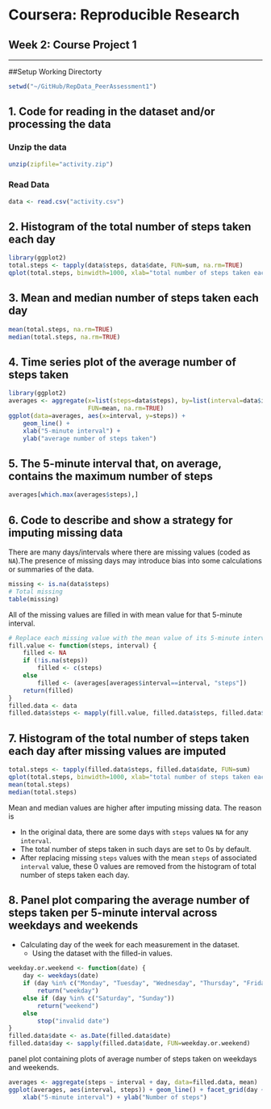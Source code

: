 # Coursera: Reproducible Research 
## Week 2: Course Project 1
_______________________________________

##Setup Working Directorty
```r
setwd("~/GitHub/RepData_PeerAssessment1")
```
## 1. Code for reading in the dataset and/or processing the data

### Unzip the data
```r
unzip(zipfile="activity.zip")
```
### Read Data
```r
data <- read.csv("activity.csv")
```

## 2. Histogram of the total number of steps taken each day
```r
library(ggplot2)
total.steps <- tapply(data$steps, data$date, FUN=sum, na.rm=TRUE)
qplot(total.steps, binwidth=1000, xlab="total number of steps taken each day")
```

## 3. Mean and median number of steps taken each day
```r
mean(total.steps, na.rm=TRUE)
median(total.steps, na.rm=TRUE)
```

## 4. Time series plot of the average number of steps taken
```r
library(ggplot2)
averages <- aggregate(x=list(steps=data$steps), by=list(interval=data$interval),
                      FUN=mean, na.rm=TRUE)
ggplot(data=averages, aes(x=interval, y=steps)) +
    geom_line() +
    xlab("5-minute interval") +
    ylab("average number of steps taken")
```

## 5. The 5-minute interval that, on average, contains the maximum number of steps

```r
averages[which.max(averages$steps),]
```

## 6. Code to describe and show a strategy for imputing missing data

There are many days/intervals where there are missing values (coded as `NA`).The presence of missing days may introduce bias into some calculations or summaries of the data.

```r
missing <- is.na(data$steps)
# Total missing
table(missing)
```

All of the missing values are filled in with mean value for that 5-minute interval.

```r
# Replace each missing value with the mean value of its 5-minute interval
fill.value <- function(steps, interval) {
    filled <- NA
    if (!is.na(steps))
        filled <- c(steps)
    else
        filled <- (averages[averages$interval==interval, "steps"])
    return(filled)
}
filled.data <- data
filled.data$steps <- mapply(fill.value, filled.data$steps, filled.data$interval)
```

## 7. Histogram of the total number of steps taken each day after missing values are imputed

```r
total.steps <- tapply(filled.data$steps, filled.data$date, FUN=sum)
qplot(total.steps, binwidth=1000, xlab="total number of steps taken each day")
mean(total.steps)
median(total.steps)
```

Mean and median values are higher after imputing missing data. The reason is

* In the original data, there are some days with `steps` values `NA` for 
  any `interval`. 
* The total number of steps taken in such days are set to 0s by
  default. 
* After replacing missing `steps` values with the mean `steps`
  of associated `interval` value, these 0 values are removed from the histogram
  of total number of steps taken each day.

## 8. Panel plot comparing the average number of steps taken per 5-minute interval across weekdays and weekends

* Calculating day of the week for each measurement in the dataset.   
  * Using the dataset with the filled-in values.

```r
weekday.or.weekend <- function(date) {
    day <- weekdays(date)
    if (day %in% c("Monday", "Tuesday", "Wednesday", "Thursday", "Friday"))
        return("weekday")
    else if (day %in% c("Saturday", "Sunday"))
        return("weekend")
    else
        stop("invalid date")
}
filled.data$date <- as.Date(filled.data$date)
filled.data$day <- sapply(filled.data$date, FUN=weekday.or.weekend)
```

panel plot containing plots of average number of steps taken
on weekdays and weekends.
```r
averages <- aggregate(steps ~ interval + day, data=filled.data, mean)
ggplot(averages, aes(interval, steps)) + geom_line() + facet_grid(day ~ .) +
    xlab("5-minute interval") + ylab("Number of steps")
```